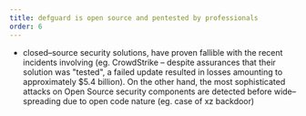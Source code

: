 ```yaml
---
title: defguard is open source and pentested by professionals
order: 6
---
```


- closed–source security solutions, have proven fallible with the recent incidents involving (eg. CrowdStrike – despite assurances that their solution was "tested", a failed update resulted in losses amounting to approximately $5.4 billion). On the other hand, the most sophisticated attacks on Open Source security components are detected before wide–spreading due to open code nature (eg. case of xz backdoor)
